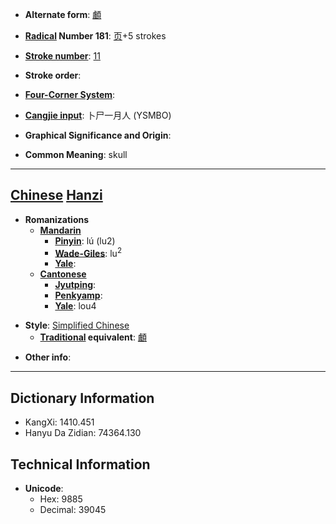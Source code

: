* '''Alternate form''': [[顱]]

* '''[[Wiktionary:Chinese radical index| Radical]] Number 181''': [[Wiktionary:Chinese radical index 页|页]]+5 strokes

* '''[[Wiktionary:Chinese total strokes index|Stroke number]]''': [[Wiktionary:Chinese total strokes index 11|11]]

* '''Stroke order''': 

* '''[[Wiktionary:Chinese four corner index|Four-Corner System]]''': 

* '''[[Wiktionary:Chinese Cangjie index|Cangjie input]]''': 卜尸一月人 (YSMBO)

* '''Graphical Significance and Origin''': 

* '''Common Meaning''': skull

----

== [[Chinese]] [[Hanzi]] ==

* '''Romanizations'''
** '''[[Mandarin]]'''
*** '''[[Pinyin]]''': lú (lu2)
*** '''[[Wade-Giles]]''': lu<sup>2</sup>
*** '''[[Yale]]''': 
** '''[[Cantonese]]'''
*** '''[[Jyutping]]''':
*** '''[[Penkyamp]]''': 
*** '''[[Yale]]''': lou4

* '''Style''': [[Simplified Chinese]] 
** '''[[Traditional Chinese|Traditional]] equivalent''': [[顱]]

* '''Other info''': 

----

== Dictionary Information ==

* KangXi: 1410.451
* Hanyu Da Zidian: 74364.130

== Technical Information ==

* '''Unicode''':
** Hex: 9885
** Decimal: 39045